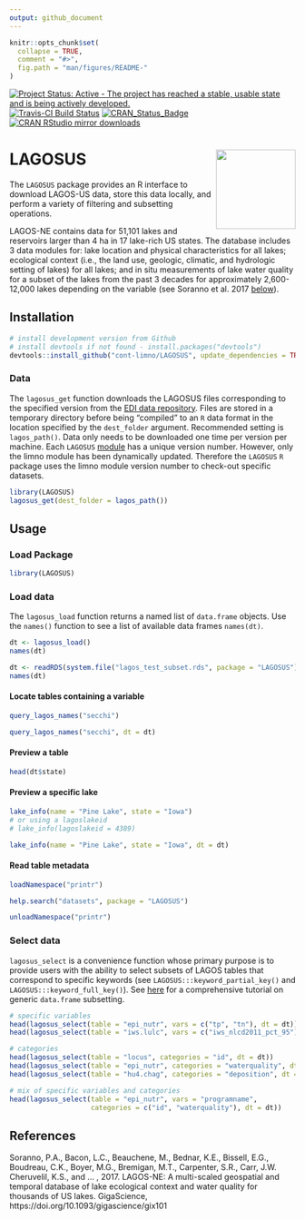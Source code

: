 ```yaml
---
output: github_document
---
```


<!-- README.md is generated from README.Rmd. Please edit that file -->

```r
knitr::opts_chunk$set(
  collapse = TRUE,
  comment = "#>",
  fig.path = "man/figures/README-"
)
```

[![Project Status: Active - The project has reached a stable, usable state and is being actively developed.](http://www.repostatus.org/badges/latest/active.svg)](http://www.repostatus.org/#active) [![Travis-CI Build Status](https://travis-ci.org/cont-limno/LAGOSUS.svg?branch=master)](https://travis-ci.org/cont-limno/LAGOSUS) [![CRAN\_Status\_Badge](http://www.r-pkg.org/badges/version/LAGOSUS)](https://cran.r-project.org/package=LAGOSUS) [![CRAN RStudio mirror downloads](http://cranlogs.r-pkg.org/badges/LAGOSUS)](https://cran.r-project.org/package=LAGOSUS)

# LAGOSUS <img src="man/figures/logo.png" align="right" height=140/>

The `LAGOSUS` package provides an R interface to download LAGOS-US data, store this data locally, and perform a variety of filtering and subsetting operations.

LAGOS-NE contains data for 51,101 lakes and reservoirs larger than 4 ha in 17 lake-rich US states. The database includes 3 data modules for: lake location and physical characteristics for all lakes; ecological context (i.e., the land use, geologic, climatic, and hydrologic setting of lakes) for all lakes; and in situ measurements of lake water quality for a subset of the lakes from the past 3 decades for approximately 2,600-12,000 lakes depending on the variable (see Soranno et al. 2017 [below](https://github.com/cont-limno/LAGOSUS#references)).

## Installation

```r
# install development version from Github
# install devtools if not found - install.packages("devtools")
devtools::install_github("cont-limno/LAGOSUS", update_dependencies = TRUE)
```
 
### Data

The `lagosus_get` function downloads the LAGOSUS files corresponding to the specified version from the [EDI data repository](https://portal.edirepository.org/nis/home.jsp). Files are stored in a temporary directory before being "compiled" to an `R` data format in the location specified by the `dest_folder` argument. Recommended setting is `lagos_path()`. Data only needs to be downloaded one time per version per machine. Each `LAGOSUS` [module](https://cont-limno.github.io/LAGOSUS/articles/lagosus_structure.html) has a unique version number. However, only the limno module has been dynamically updated. Therefore the `LAGOSUS` `R` package uses the limno module version number to check-out specific datasets. 

<!-- **The latest version of the `LAGOSUS` dataset is `LAGOSUS::lagosus_version()`.** -->

```r
library(LAGOSUS)
lagosus_get(dest_folder = lagos_path())
```

## Usage

### Load Package

```r
library(LAGOSUS)
```

### Load data

The `lagosus_load` function returns a named list of `data.frame` objects. Use the `names()` function to see a list of available data frames `names(dt)`.

```r
dt <- lagosus_load()
names(dt)
```

```r
dt <- readRDS(system.file("lagos_test_subset.rds", package = "LAGOSUS"))
names(dt)
```

#### Locate tables containing a variable 
```r
query_lagos_names("secchi")
```

```r
query_lagos_names("secchi", dt = dt)
```

#### Preview a table

```r
head(dt$state)
```

#### Preview a specific lake

```r
lake_info(name = "Pine Lake", state = "Iowa")
# or using a lagoslakeid
# lake_info(lagoslakeid = 4389)
```

```r
lake_info(name = "Pine Lake", state = "Iowa", dt = dt)
```

#### Read table metadata

```r
loadNamespace("printr")
```

```r
help.search("datasets", package = "LAGOSUS")
```

```r
unloadNamespace("printr")
```

### Select data

`lagosus_select` is a convenience function whose primary purpose is to provide users with the ability to select subsets of LAGOS tables that correspond to specific keywords (see `LAGOSUS:::keyword_partial_key()` and `LAGOSUS:::keyword_full_key()`). See [here](http://adv-r.had.co.nz/Subsetting.html) for a comprehensive tutorial on generic `data.frame` subsetting.

```r
# specific variables
head(lagosus_select(table = "epi_nutr", vars = c("tp", "tn"), dt = dt))
head(lagosus_select(table = "iws.lulc", vars = c("iws_nlcd2011_pct_95"), dt = dt))

# categories
head(lagosus_select(table = "locus", categories = "id", dt = dt))
head(lagosus_select(table = "epi_nutr", categories = "waterquality", dt = dt))
head(lagosus_select(table = "hu4.chag", categories = "deposition", dt = dt)[,1:4])

# mix of specific variables and categories
head(lagosus_select(table = "epi_nutr", vars = "programname", 
                    categories = c("id", "waterquality"), dt = dt))
```

## References

Soranno, P.A., Bacon, L.C., Beauchene, M., Bednar, K.E., Bissell, E.G., Boudreau, C.K., Boyer, M.G., Bremigan, M.T., Carpenter, S.R., Carr, J.W. Cheruvelil, K.S., and ... , 2017. LAGOS-NE: A multi-scaled geospatial and temporal database of lake ecological context and water quality for thousands of US lakes. GigaScience, https://doi.org/10.1093/gigascience/gix101

